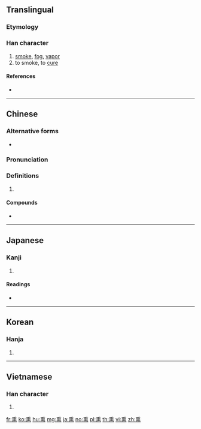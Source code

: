 {{also|燻}}
==Translingual==

===Etymology===
{{rfe|lang=mul}}

===Han character===
{{Han char|rn=86|rad=火|as=10|sn=14|four=20331|canj=HGF}}

# [[smoke]], [[fog]], [[vapor]]
# to smoke, to [[cure]]

====References====
* {{Han ref|kx=0679.170|dkj=19300|dj=1091.030|hdz=32226.100|uh=718F|ud=29071|bh=E2C0|bd=58048}}

----

==Chinese==
{{zh-forms}}

===Alternative forms===
* {{zh-l|窨}}

===Pronunciation===
{{zh-pron
|m=xūn
|c=fan1
|mc=y
|oc=y
|ma=Zh-xun.ogg
|cat=n,v
}}

===Definitions===
# {{rfdef|lang=zh}}

====Compounds====
* {{zh-l|熏風}}

----

==Japanese==

===Kanji===
{{ja-kanji|grade=|rs=火10}}

# {{defn|lang=ja|sort=火10}}

====Readings====
* {{ja-readings|on=[[くん]] (kun)|kun=[[ふすべる]] (fusuberu), [[くすべる]] (kusuberu)}}

----

==Korean==

===Hanja===
{{ko-hanja|hangeul=훈|eumhun=|rv=hun|mr=hun|y=hwun}}

# {{defn|lang=ko|sort=火10}}

----

==Vietnamese==

===Han character===
{{vi-hantu|[[huân]], [[hun]]|rs=火10}}

# {{defn|lang=vi|sort=火10}}

[[fr:熏]]
[[ko:熏]]
[[hu:熏]]
[[mg:熏]]
[[ja:熏]]
[[no:熏]]
[[pl:熏]]
[[th:熏]]
[[vi:熏]]
[[zh:熏]]